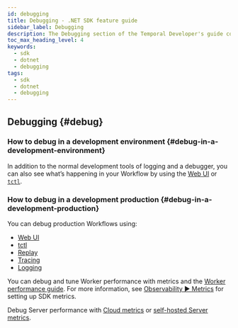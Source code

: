 ```yaml
---
id: debugging
title: Debugging - .NET SDK feature guide
sidebar_label: Debugging
description: The Debugging section of the Temporal Developer's guide covers the many ways to debug your application.
toc_max_heading_level: 4
keywords:
  - sdk
  - dotnet
  - debugging
tags:
  - sdk
  - dotnet
  - debugging
---
```


## Debugging {#debug}

### How to debug in a development environment {#debug-in-a-development-environment}

In addition to the normal development tools of logging and a debugger, you can also see what’s happening in your Workflow by using the [Web UI](/web-ui) or [`tctl`](/tctl-v1).

### How to debug in a development production {#debug-in-a-development-production}

You can debug production Workflows using:

- [Web UI](/web-ui)
- [tctl](/tctl-v1)
- [Replay](/develop/dotnet/testing-suite#replay-test)
- [Tracing](/develop/dotnet/observability#tracing)
- [Logging](/develop/dotnet/observability#logging)

You can debug and tune Worker performance with metrics and the [Worker performance guide](/dev-guide/worker-performance).
For more information, see [Observability ▶️ Metrics](/develop/dotnet/observability#metrics) for setting up SDK metrics.

Debug Server performance with [Cloud metrics](/cloud/metrics/) or [self-hosted Server metrics](/self-hosted-guide/production-checklist#scaling-and-metrics).
